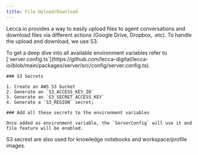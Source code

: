 ```yaml
---
title: File Upload/Download
---
```


Lecca.io provides a way to easily upload files to agent conversations and download files via different actions (Google Drive, Dropbox, .etc). To handle the upload and download, we use S3.

<Callout>
  To get a deep dive into all available environment variables refer to
  [`server.config.ts`](https://github.com/lecca-digital/lecca-io/blob/main/packages/server/src/config/server.config.ts).
</Callout>

<Steps>
<Step>

    ### S3 Secrets

    1. Create an AWS S3 bucket
    2. Generate an `S3_ACCESS_KEY_ID`
    3. Generate an `S3_SECRET_ACCESS_KEY`
    4. Generate a `S3_REGION` secret;

</Step>

<Step>

    ### Add all these secrets to the environment variables

    Once added as environment variable, the `ServerConfig` will use it and file feature will be enabled.

</Step>

</Steps>

<Callout>
  S3 secrest are also used for knowledge notebooks and workspace/profile images.
</Callout>
